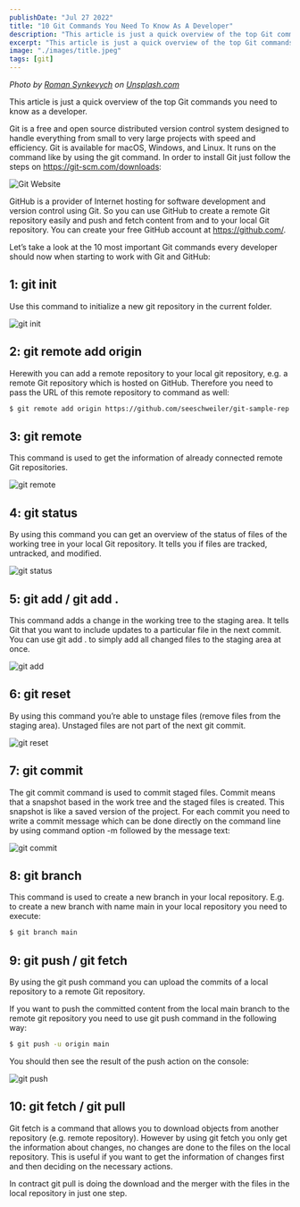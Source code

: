 ```yaml
---
publishDate: "Jul 27 2022"
title: "10 Git Commands You Need To Know As A Developer"
description: "This article is just a quick overview of the top Git commands you need to know as a developer."
excerpt: "This article is just a quick overview of the top Git commands you need to know as a developer."
image: "./images/title.jpeg"
tags: [git]
---
```


*Photo by [Roman Synkevych](https://unsplash.com/@synkevych) on [Unsplash.com](https://unsplash.com)*

This article is just a quick overview of the top Git commands you need to know as a developer.

Git is a free and open source distributed version control system designed to handle everything from small to very large projects with speed and efficiency. Git is available for macOS, Windows, and Linux. It runs on the command like by using the git command. In order to install Git just follow the steps on https://git-scm.com/downloads:

![Git Website](./images/10.png)

GitHub is a provider of Internet hosting for software development and version control using Git. So you can use GitHub to create a remote Git repository easily and push and fetch content from and to your local Git repository. You can create your free GitHub account at https://github.com/.

Let’s take a look at the 10 most important Git commands every developer should now when starting to work with Git and GitHub:

## 1: git init

Use this command to initialize a new git repository in the current folder.

![git init](images/20.png)

## 2: git remote add origin

Herewith you can add a remote repository to your local git repository, e.g. a remote Git repository which is hosted on GitHub. Therefore you need to pass the URL of this remote repository to command as well:

```bash
$ git remote add origin https://github.com/seeschweiler/git-sample-rep.git
```

## 3: git remote

This command is used to get the information of already connected remote Git repositories.

![git remote](./images/30.png)

## 4: git status

By using this command you can get an overview of the status of files of the working tree in your local Git repository. It tells you if files are tracked, untracked, and modified.

![git status](images/40.png)

## 5: git add / git add .

This command adds a change in the working tree to the staging area. It tells Git that you want to include updates to a particular file in the next commit.
You can use git add . to simply add all changed files to the staging area at once.

![git add](images/50.png)

## 6: git reset

By using this command you’re able to unstage files (remove files from the staging area). Unstaged files are not part of the next git commit.

![git reset](images/60.png)

## 7: git commit

The git commit command is used to commit staged files. Commit means that a snapshot based in the work tree and the staged files is created. This snapshot is like a saved version of the project. For each commit you need to write a commit message which can be done directly on the command line by using command option -m followed by the message text:

![git commit](./images/70.png)

## 8: git branch

This command is used to create a new branch in your local repository. E.g. to create a new branch with name main in your local repository you need to execute:

```bash
$ git branch main
```

## 9: git push / git fetch

By using the git push command you can upload the commits of a local repository to a remote Git repository.

If you want to push the committed content from the local main branch to the remote git repository you need to use git push command in the following way:

```bash
$ git push -u origin main
```

You should then see the result of the push action on the console:

![git push](./images/80.png)

## 10: git fetch / git pull

Git fetch is a command that allows you to download objects from another repository (e.g. remote repository). However by using git fetch you only get the information about changes, no changes are done to the files on the local repository. This is useful if you want to get the information of changes first and then deciding on the necessary actions.

In contract git pull is doing the download and the merger with the files in the local repository in just one step.